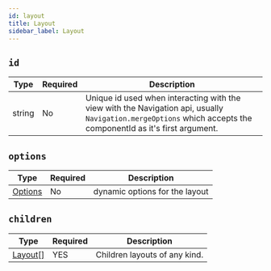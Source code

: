 ```yaml
---
id: layout
title: Layout
sidebar_label: Layout
---
```


## `id`

| Type   | Required | Description                                                                                                                                                    |
| ------ | -------- | -------------------------------------------------------------------------------------------------------------------------------------------------------------- |
| string | No       | Unique id used when interacting with the view with the Navigation api, usually `Navigation.mergeOptions` which accepts the componentId as it's first argument. |

## `options`

| Type                    | Required | Description                    |
| ----------------------- | -------- | ------------------------------ |
| [Options](options-root) | No       | dynamic options for the layout |

## `children`

| Type               | Required | Description                   |
| ------------------ | -------- | ----------------------------- |
| [Layout[]](layout) | YES      | Children layouts of any kind. |
